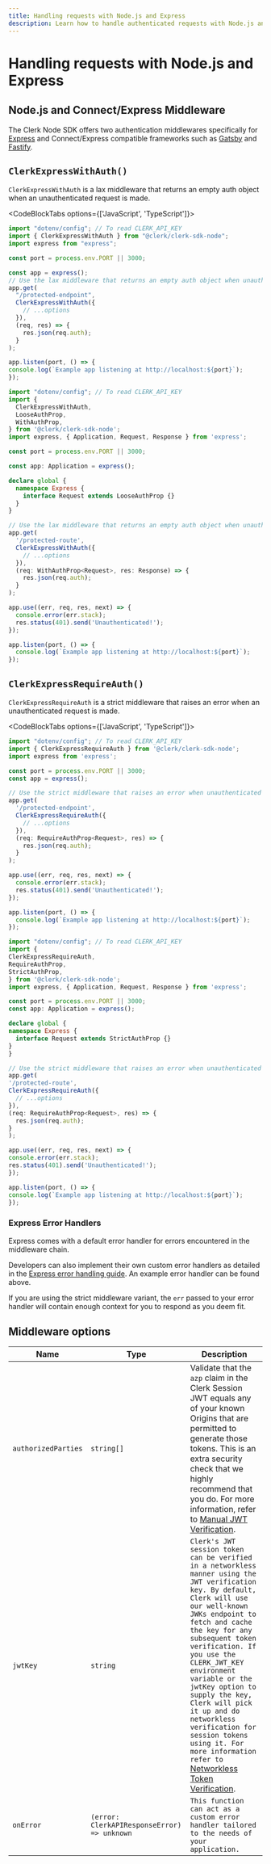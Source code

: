 ```yaml
---
title: Handling requests with Node.js and Express
description: Learn how to handle authenticated requests with Node.js and Express middleware using Clerk. 
---
```


# Handling requests with Node.js and Express

## Node.js and Connect/Express Middleware

The Clerk Node SDK offers two authentication middlewares specifically for [Express](https://expressjs.com/) and Connect/Express compatible frameworks such as [Gatsby](https://www.gatsbyjs.com/docs/reference/functions/middleware-and-helpers/#custom-middleware) and [Fastify](https://www.fastify.io/docs/latest/Reference/Middleware/).



## `ClerkExpressWithAuth()`

`ClerkExpressWithAuth` is a lax middleware that returns an empty auth object when an unauthenticated request is made.

<CodeBlockTabs options={['JavaScript', 'TypeScript']}>
  ```js
  import "dotenv/config"; // To read CLERK_API_KEY
  import { ClerkExpressWithAuth } from "@clerk/clerk-sdk-node";
  import express from "express";

  const port = process.env.PORT || 3000;

  const app = express();
  // Use the lax middleware that returns an empty auth object when unauthenticated
  app.get(
    "/protected-endpoint",
    ClerkExpressWithAuth({
      // ...options
    }),
    (req, res) => {
      res.json(req.auth);
    }
  );

app.listen(port, () => {
  console.log(`Example app listening at http://localhost:${port}`);
});
  ```

  ```typescript
  import "dotenv/config"; // To read CLERK_API_KEY
  import {
    ClerkExpressWithAuth,
    LooseAuthProp,
    WithAuthProp,
  } from '@clerk/clerk-sdk-node';
  import express, { Application, Request, Response } from 'express';

  const port = process.env.PORT || 3000;

  const app: Application = express();

  declare global {
    namespace Express {
      interface Request extends LooseAuthProp {}
    }
  }

  // Use the lax middleware that returns an empty auth object when unauthenticated
  app.get(
    '/protected-route',
    ClerkExpressWithAuth({
      // ...options
    }),
    (req: WithAuthProp<Request>, res: Response) => {
      res.json(req.auth);
    }
  );

  app.use((err, req, res, next) => {
    console.error(err.stack);
    res.status(401).send('Unauthenticated!');
  });

  app.listen(port, () => {
    console.log(`Example app listening at http://localhost:${port}`);
  });
  ```
</CodeBlockTabs>

## `ClerkExpressRequireAuth()`

`ClerkExpressRequireAuth` is a strict middleware that raises an error when an unauthenticated request is made.

<CodeBlockTabs options={['JavaScript', 'TypeScript']}>
  ```js
  import "dotenv/config"; // To read CLERK_API_KEY
  import { ClerkExpressRequireAuth } from '@clerk/clerk-sdk-node';
  import express from 'express';

  const port = process.env.PORT || 3000;
  const app = express();

  // Use the strict middleware that raises an error when unauthenticated
  app.get(
    '/protected-endpoint',
    ClerkExpressRequireAuth({
      // ...options
    }),
    (req: RequireAuthProp<Request>, res) => {
      res.json(req.auth);
    }
  );

  app.use((err, req, res, next) => {
    console.error(err.stack);
    res.status(401).send('Unauthenticated!');
  });

  app.listen(port, () => {
    console.log(`Example app listening at http://localhost:${port}`);
  });

  
  ```

  ```typescript
  import "dotenv/config"; // To read CLERK_API_KEY
import {
  ClerkExpressRequireAuth,
  RequireAuthProp,
  StrictAuthProp,
} from '@clerk/clerk-sdk-node';
import express, { Application, Request, Response } from 'express';

const port = process.env.PORT || 3000;
const app: Application = express();

declare global {
  namespace Express {
    interface Request extends StrictAuthProp {}
  }
}

// Use the strict middleware that raises an error when unauthenticated
app.get(
  '/protected-route',
  ClerkExpressRequireAuth({
    // ...options
  }),
  (req: RequireAuthProp<Request>, res) => {
    res.json(req.auth);
  }
);

app.use((err, req, res, next) => {
  console.error(err.stack);
  res.status(401).send('Unauthenticated!');
});

app.listen(port, () => {
  console.log(`Example app listening at http://localhost:${port}`);
});

  ```
</CodeBlockTabs>

### Express Error Handlers
Express comes with a default error handler for errors encountered in the middleware chain.

Developers can also implement their own custom error handlers as detailed in the [Express error handling guide](https://expressjs.com/en/guide/error-handling.html). An example error handler can be found above.

If you are using the strict middleware variant, the `err` passed to your error handler will contain enough context for you to respond as you deem fit.

## Middleware options

| Name        | Type        | Description    |
| ----------- | ----------- | -------------- |
| `authorizedParties`| `string[]` | Validate that the `azp` claim in the Clerk Session JWT equals any of your known Origins that are permitted to generate those tokens. This is an extra security check that we highly recommend that you do. For more information, refer to [Manual JWT Verification](https://clerk.com/docs/backend-requests/handling/manual-jwt). |
| `jwtKey`  | `string` | `Clerk's JWT session token can be verified in a networkless manner using the JWT verification key. By default, Clerk will use our well-known JWKs endpoint to fetch and cache the key for any subsequent token verification. If you use the CLERK_JWT_KEY environment variable or the jwtKey option to supply the key, Clerk will pick it up and do networkless verification for session tokens using it. For more information refer to `[Networkless Token Verification](https://clerk.com/docs/references/nodejs/token-verification#validate-the-authorized-party-of-a-session-token). |
| `onError` | `(error: ClerkAPIResponseError) => unknown` | `This function can act as a custom error handler tailored to the needs of your application.`  |